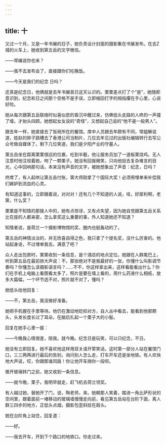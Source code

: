 ```yaml
---
---
---
```

title: 十
---




又过一个月，又是一年书展的日子，她负责设计封面的摄影集在书展发布。在去Z城的火车上，她收到第五岳的文字微信。

——常编说你也来？

——我不去发布会了，直接跟你们吃晚饭。

——今天是我们的纪念 日吗？

还真是纪念日，他俩就是去年书展首日这天认识的。栗栗差点打了个“是”，她随即意识到，纪念和日之间那个空格不是手误，立即缩回打字的拇指攥在手心里，心说好险。

她从每次跟第五岳联络时似喜似悲的昏沉中醒过来，仿佛低头走路的人咚的一声撞了墙，才抬头四顾。她想起女友说的“奇怪”，又想起自己说的“他不是一般男人”。

跟去年一样，她直接去了饭局所在的餐馆。席中人员跟去年颇有不同，常姐解说道，姓赵的胖子跳槽去了香港公司当制片，几位去年见过的出版社编辑转行去写公众号做自媒体了。剩下几位笑道，我们是夕阳产业的守墓人。

第五岳坐在距离栗栗很远的位置，吃到半截，他让服务员加了一道板栗烧鸡。无人注意时他注视着她，吻了一颗栗子。她没有回报微笑，只向他投去复杂难言的目光，心中回响那句话，本来没有声音的文字，被她想象出了声音：纪念，日吗？

终席了，有人起哄让第五岳付账，第大师刚拿了个国际大奖！必须用埋单来补偿我们嫉妒到流血的心灵。

有知道这事的，立即跟着说，对对对！还有几个不知道的人说，哇，好犀利啊，老第，什么奖？

栗栗是不知情的那拨人中的，她有点惊讶，又有点失望，因为她自觉跟第五岳关系比在座的人都亲密，怎么拿奖这么重要的事，外人知道她还不知道？

知情者说，是荷兰一个摄影博物馆的奖，圈内也挺轰动的了。

第五岳的神情淡淡的，并无欣喜自得之色，我只拿了个提名奖，没什么厉害的。他站起身说，不过埋单我去，满意了吧？

众人走出包房时，栗栗收到一条信息，是个酒店的地点定位。她跟在人群尾巴上，听到第五岳在最前排大声说：不，那张绝对不是我最好的一张，你懂什么叫影调节奏吗？你懂怎么读摄影语言吗？……不不，你这样拿出来，这样看能看出什么？你们在手机上电脑上看图看太多了，照片是要在墙上看的，用什么药液什么相纸，放多大篇幅，一个环节选不对，照片就不对了，懂吗？

她低头给他回复：

——不，第五岳，我没做好准备。

她把手机握在手里等待。他仍在激动地贬抑对方，自人丛中看去，能看到他那颗头，头发长度长过了耳朵，在脑后扎起一个栗子大的小髻。

回复在她手心里一振：

——今晚我心情很差，陪我。就今晚。纪念日是玩笑，可以只纪念，不日。

她没有立即回复。她不喜欢他这样用双关语开荤笑话。这时第一部分人站在餐馆门口，三三两两进行最后的告别，询问别人怎么走，打车开车还是坐地铁。有人欢快地大声说，哎，你跟那谁同路！你让他开车捎你一段呗。

推开玻璃转门之前，她又收到一条信息。

——就今晚，栗子。我明早就走，赶飞机去荷兰领奖。

有人越过她，替她开了门，说，陶老师，来。她朝那人笑着，踏进一角比萨形状的空间里，跟着面前一堵移动的玻璃墙慢慢走向前，看见第五岳站在台阶下面，离人群三四步的地方，正低头点烟，摄影包歪斜挂在肩头。

她在台阶角上站住，回复道：

——好。

——我去开车，开到下个路口的地铁口。你走过来。